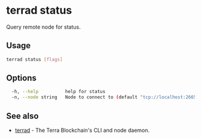 # terrad status

Query remote node for status. 

## Usage

```sh Terrad
terrad status [flags]
```

## Options

```sh Terrad
  -h, --help          help for status
  -n, --node string   Node to connect to (default "tcp://localhost:26657")
```

## See also

* [terrad](./terrad.mdx)	 - The Terra Blockchain's CLI and node daemon. 



